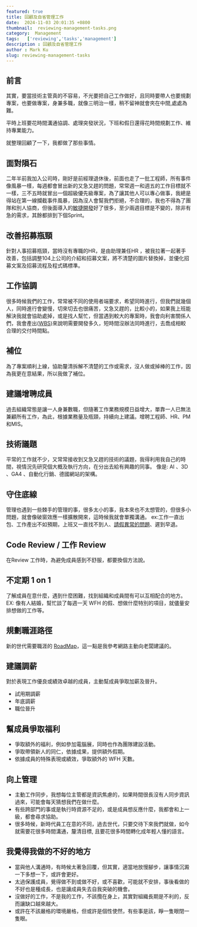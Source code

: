 ```yaml
---
featured: true
title: 回顧及自省管理工作
date:  2024-11-03 20:01:35 +0800
thumbnail:  reviewing-management-tasks.png
category:  Management   
tags:   ['reviewing','tasks','management']
description : 回顧及自省管理工作
author : Mark Ku
slug: reviewing-management-tasks
---
```

## 前言
其實，要當技術主管真的不容易，不光要把自己工作做好，且同時要帶人也要規劃專案，也要做專案，身兼多職，就像三明治一樣，稍不留神就會夾在中間,處處為難。  

平時上班要花時間溝通協調、處理突發狀況，下班和假日還得花時間規劃工作、維持專業能力。

就整理回顧了一下，我都做了那些事情。

## 面對隕石 
二年半前我加入公司時，剛好是前經理退休後，前面也走了一批工程師，所有事件像風暴一樣，每週都會冒出新的又急又趕的問題，常常週一和週五的工作目標就不一樣，三不五時就冒出一個超級優先級專案，為了讓其他人可以專心做事，我總是得站在第一線攔截事件風暴，因為沒人會幫我們拒絕，不合理的，我也不得為了團隊和別人協商，但後面導入的[敏捷開發](https://blog.markkulab.net/introduce-agile-development-to-reduce-redundant-meetings/)好了很多，至少兩週目標是不變的，除非有急的需求，其餘都排到下個Sprint。

## 改善招募瓶頸
針對人事招募瓶頸，當時沒有專職的HR，是由助理兼任HR ，被我拉著一起著手改善，包括調整104上公司的介紹和招募文案，將不清楚的圖片替換掉，並優化招募文案及招募流程及程式碼標準。

## 工作協調
很多時候我們的工作，常常被不同的使用者端要求，希望同時進行，但我們就幾個人，同時進行會變慢，切來切去也很痛苦，又急又趕的，比較小的，如果我上班能解決我就會協助處掉，或是找人幫忙，但當遇到較大的專案時，我會向利害關係人們，我會產出([WBS](https://blog.markkulab.net/talk-about-estimate-timetable-of-project/))來說明需要開發多久，短時間沒辦法同時進行，去喬成相較合理的交付時間點。

## 補位
為了專案順利上線，協助釐清拆解不清楚的工作或需求，沒人做或掉棒的工作，因為我更在意結果，所以我做了補位。  

## 建議增聘成員 
過去組織常態是讓一人身兼數職，但隨著工作業務規模日益增大，單靠一人已無法兼顧所有工作，為此，根據業務量及瓶頸，持續向上建議。增聘工程師、HR、PM和MIS。

## 技術議題
平常的工作就不少，又常常接收到又急又趕的技術的議題，我得利用我自己的時間，視情況先研究個大概及執行方向，在分出去給有興趣的同事。 像是: AI 、3D 、GA4 、自動化行銷、德國網站的架構。

## 守住底線
管理也遇到一些棘手的管理的事，很多太小的事，我本來也不太想管的，但很多小問題，就會像破窗效應一樣擴散開來，這時候我就會單獨溝通。
ex:工作一直出包、工作產出不如預期，上班又一直找不到人、[請假異常的問題](https://blog.markkulab.net/abnormal-leave-request/)、遲到早退。

## Code Review / 工作 Review 
在Review 工作時，為避免成員感到不舒服，都要換個方法說。 

## 不定期 1 on 1 
了解成員在意什麼，遇到什麼困難，找到組織和成員間有可以互相配合的地方。 EX: 像有人結婚，幫忙談了每週一天 WFH 的假、想做什麼特別的項目，就儘量安排想做的工作等。

## 規劃職涯路徑 
新的世代需要職涯的 [RoadMap](https://blog.markkulab.net/solving-the-middle-developer-career-dilemma/)，這一點是我參考網路主動向老闆建議的。

## 建議調薪
對於表現工作優良或績效卓越的成員，主動幫成員爭取加薪及晉升。
* 試用期調薪
* 年底調薪
* 職位晉升

## 幫成員爭取福利
* 爭取額外的福利，例如參加電腦展，同時也作為團隊建設活動。
* 爭取帶領新人的同仁，依據成果，提供額外假期。
* 依據成員的特殊表現或績效，爭取額外的 WFH 天數。

## 向上管理
* 主動工作同步，我想每位主管都是資訊焦慮的，如果時間很長沒有人同步資訊過來，可能會每天猜想我們在做什麼。
* 有些跨部門的事或是執行時資源不足的，或是成員想反應什麼，我都會和上一級，都會尋求協助。
* 很多時候，新時代員工在意的不同，過去世代，只要交待下來我們就做，如今就需要花很多時間溝通，釐清目標, 且要花很多時間轉化成年輕人懂的語言。

## 我覺得我做的不好的地方
* 當與他人溝通時，有時候太著急回覆，但其實，適當地放慢腳步，讓事情沉澱一下多想一下，或許會更好。
* 太過保護成員，覺得做不到或做不好，或不喜歡，可能就不安排，事後看做的不好也是種成長，也是讓成員失去自我突破的機會。
* 沒做好的工作，不是我的工作，不該攬在身上，其實對組織長期是不利的，反而讓缺口越來越大。
* 或許在不該嚴格的環境嚴格，但或許是個性使然，有些事是該，睜一隻眼閉一隻眼。



